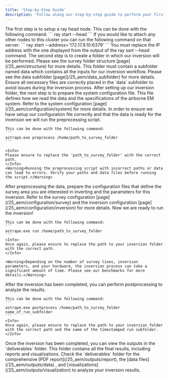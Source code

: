 ```yaml
---
title: 'Step-by-Step Guide'
description: 'Follow along our step-by-step guide to perform your first inversion with Astrape.'
---
```


<Steps>
  <Step title="Start ray">
    The first step is to setup a ray head node. This can be done with the following command: 
    ```
    ray start --head
    ```
    If you would like to attach any other nodes to this cluster you can run the following command on that server: 
    ```
     ray start --address='172.17.9.10:6379'
    ```
    <Warning>You must replace the IP address with the one displayed from the output of the ray sart --head command.</Warning>
  </Step>
  <Step title="Setup Data Folder">
    The second step is to create a folder in which our inversion will be performed. Please see the survey folder structure [page](/25_aem/structure) for more details. 
    This folder must contain a subfolder named data which contains all the inputs for our inversion workflow. 
    Please see the data subfolder [page](/25_aem/data_subfolder) for more details. 
    <Tip>Ensure all necessary files are correctly placed in the `data` subfolder to avoid issues during the inversion process.</Tip>
  </Step>
  <Step title="Prepare System Configuration File">
    After setting up our inversion folder, the next step is to prepare the system configuration file. 
    This file defines how we read the data and the specifications of the airborne EM system. 
    Refer to the system configuration [page](/25_aem/configuration/system) for more details. 
  </Step>
  <Step title="Perform Preprocessing ">
    In order to ensure we have setup our configuration file correctly and that the data is ready for the inverison we will run the preprocessing script.

    This can be done with the following command: 
    ```
    astrape.exe preprocess /home/path_to_survey_folder
    ```

    <Info>
    Please ensure to replace the 'path_to_survey_folder' with the correct path. 
    </Info>
    <Warning>Running the preprocessing script with incorrect paths or data can lead to errors. Verify your paths and data files before running the script.</Warning>
  </Step>
  <Step title="Prepare Survey + Inversion Configuration Files">
    After preprocessing the data, prepare the configuration files that define the survey area you are interested in inverting and the parameters for this inversion. 
    Refer to the survey configuration [page](/25_aem/configuration/survey) and the inversion configuration [page](/25_aem/configuration/inversion) for more details.
  </Step>
  <Step title="Run Inversion">
    Now we are ready to run the inversion! 

    This can be done with the following command: 
    ```
    astrape.exe run /home/path_to_survey_folder
    ```
    <Info>
    Once again, please ensure to replace the path to your inversion folder with the correct path. 
    </Info>

    <Warning>Depending on the number of survey lines, inversion parameters, and your hardware, the inversion process can take a significant amount of time. Please see our benchmarks for more details.</Warning> 
  </Step>
    <Step title="Perform Postprocessing">
    After the inversion has been completed, you can perform postprocessing to analyze the results.

    This can be done with the following command: 
    ```
    astrape.exe postprocess /home/path_to_survey_folder name_of_run_subfolder
    ```
    <Info>
    Once again, please ensure to replace the path to your inversion folder with the correct path and the name of the timestamped run subfolder.
    </Info>
  </Step>
  <Step title="View Outputs">
    Once the inversion has been completed, you can view the outputs in the `deliverables` folder. 
    This folder contains all the final results, including reports and visualizations.
    <Check>Check the `deliverables` folder for the comprehensive [PDF report](/25_aem/outputs/report), the [data files](/25_aem/outputs/data) , and [visualizations](/25_aem/outputs/visualization) to analyze your inversion results.</Check>

  </Step>
</Steps>
